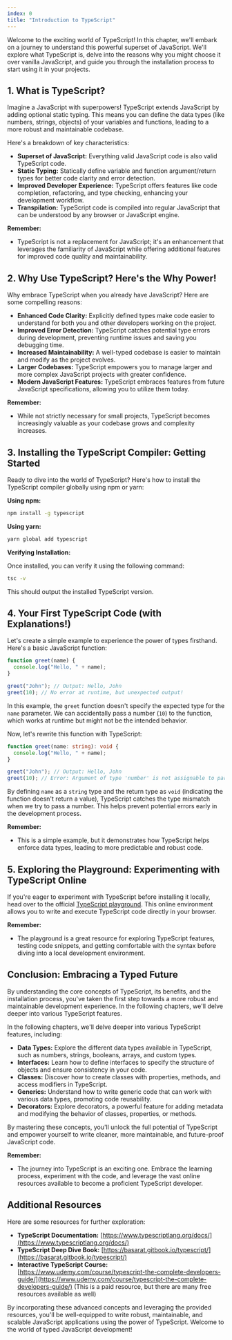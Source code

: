 ```yaml
---
index: 0
title: "Introduction to TypeScript"
---
```


Welcome to the exciting world of TypeScript! In this chapter, we'll embark on a journey to understand this powerful superset of JavaScript. We'll explore what TypeScript is, delve into the reasons why you might choose it over vanilla JavaScript, and guide you through the installation process to start using it in your projects.

## 1. What is TypeScript?

Imagine a JavaScript with superpowers! TypeScript extends JavaScript by adding optional static typing. This means you can define the data types (like numbers, strings, objects) of your variables and functions, leading to a more robust and maintainable codebase.

Here's a breakdown of key characteristics:

- **Superset of JavaScript:** Everything valid JavaScript code is also valid TypeScript code.
- **Static Typing:** Statically define variable and function argument/return types for better code clarity and error detection.
- **Improved Developer Experience:** TypeScript offers features like code completion, refactoring, and type checking, enhancing your development workflow.
- **Transpilation:** TypeScript code is compiled into regular JavaScript that can be understood by any browser or JavaScript engine.

**Remember:**

- TypeScript is not a replacement for JavaScript; it's an enhancement that leverages the familiarity of JavaScript while offering additional features for improved code quality and maintainability.

## 2. Why Use TypeScript? Here's the Why Power!

Why embrace TypeScript when you already have JavaScript? Here are some compelling reasons:

- **Enhanced Code Clarity:** Explicitly defined types make code easier to understand for both you and other developers working on the project.
- **Improved Error Detection:** TypeScript catches potential type errors during development, preventing runtime issues and saving you debugging time.
- **Increased Maintainability:** A well-typed codebase is easier to maintain and modify as the project evolves.
- **Larger Codebases:** TypeScript empowers you to manage larger and more complex JavaScript projects with greater confidence.
- **Modern JavaScript Features:** TypeScript embraces features from future JavaScript specifications, allowing you to utilize them today.

**Remember:**

- While not strictly necessary for small projects, TypeScript becomes increasingly valuable as your codebase grows and complexity increases.

## 3. Installing the TypeScript Compiler: Getting Started

Ready to dive into the world of TypeScript? Here's how to install the TypeScript compiler globally using npm or yarn:

**Using npm:**

```bash
npm install -g typescript
```

**Using yarn:**

```bash
yarn global add typescript
```

**Verifying Installation:**

Once installed, you can verify it using the following command:

```bash
tsc -v
```

This should output the installed TypeScript version.

## 4. Your First TypeScript Code (with Explanations!)

Let's create a simple example to experience the power of types firsthand. Here's a basic JavaScript function:

```javascript
function greet(name) {
  console.log("Hello, " + name);
}

greet("John"); // Output: Hello, John
greet(10); // No error at runtime, but unexpected output!
```

In this example, the `greet` function doesn't specify the expected type for the `name` parameter. We can accidentally pass a number (`10`) to the function, which works at runtime but might not be the intended behavior.

Now, let's rewrite this function with TypeScript:

```typescript
function greet(name: string): void {
  console.log("Hello, " + name);
}

greet("John"); // Output: Hello, John
greet(10); // Error: Argument of type 'number' is not assignable to parameter of type 'string'
```

By defining `name` as a `string` type and the return type as `void` (indicating the function doesn't return a value), TypeScript catches the type mismatch when we try to pass a number. This helps prevent potential errors early in the development process.

**Remember:**

- This is a simple example, but it demonstrates how TypeScript helps enforce data types, leading to more predictable and robust code.

## 5. Exploring the Playground: Experimenting with TypeScript Online

If you're eager to experiment with TypeScript before installing it locally, head over to the official [TypeScript playground](https://www.typescriptlang.org/play?checkJs=true&allowJs=true&ts=3.8.0-dev.20191210&useJavaScript=true). This online environment allows you to write and execute TypeScript code directly in your browser.

**Remember:**

- The playground is a great resource for exploring TypeScript features, testing code snippets, and getting comfortable with the syntax before diving into a local development environment.

## Conclusion: Embracing a Typed Future

By understanding the core concepts of TypeScript, its benefits, and the installation process, you've taken the first step towards a more robust and maintainable development experience. In the following chapters, we'll delve deeper into various TypeScript features.

In the following chapters, we'll delve deeper into various TypeScript features, including:

- **Data Types:** Explore the different data types available in TypeScript, such as numbers, strings, booleans, arrays, and custom types.
- **Interfaces:** Learn how to define interfaces to specify the structure of objects and ensure consistency in your code.
- **Classes:** Discover how to create classes with properties, methods, and access modifiers in TypeScript.
- **Generics:** Understand how to write generic code that can work with various data types, promoting code reusability.
- **Decorators:** Explore decorators, a powerful feature for adding metadata and modifying the behavior of classes, properties, or methods.

By mastering these concepts, you'll unlock the full potential of TypeScript and empower yourself to write cleaner, more maintainable, and future-proof JavaScript code.

**Remember:**

- The journey into TypeScript is an exciting one. Embrace the learning process, experiment with the code, and leverage the vast online resources available to become a proficient TypeScript developer.

## Additional Resources

Here are some resources for further exploration:

- **TypeScript Documentation:** [https://www.typescriptlang.org/docs/](https://www.typescriptlang.org/docs/)
- **TypeScript Deep Dive Book:** [https://basarat.gitbook.io/typescript/](https://basarat.gitbook.io/typescript/)
- **Interactive TypeScript Course:** [https://www.udemy.com/course/typescript-the-complete-developers-guide/](https://www.udemy.com/course/typescript-the-complete-developers-guide/) (This is a paid resource, but there are many free resources available as well)

By incorporating these advanced concepts and leveraging the provided resources, you'll be well-equipped to write robust, maintainable, and scalable JavaScript applications using the power of TypeScript. Welcome to the world of typed JavaScript development!
